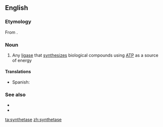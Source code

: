 {{also|Synthetase}}
==English==

===Etymology===
From {{affix|en|synthesis|-ase}}.

===Noun===
{{en-noun}}

# {{lb|en|enzyme}} Any [[ligase]] that [[synthesize]]s biological compounds using [[ATP]] as a source of energy

====Translations====
{{trans-top|ligase that synthesizes biological compounds}}
* Spanish: {{t|es|sintetasa|f}}
{{trans-mid}}
{{trans-bottom}}

===See also===
* {{l|en|carboxylase}}
* {{l|en|synthase}}

[[ta:synthetase]]
[[zh:synthetase]]